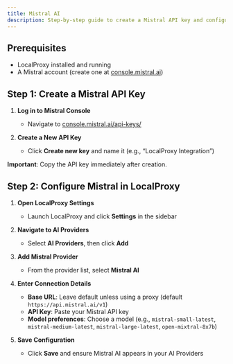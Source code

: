 ```yaml
---
title: Mistral AI
description: Step-by-step guide to create a Mistral API key and configure it in LocalProxy
---
```


## Prerequisites

- LocalProxy installed and running
- A Mistral account (create one at [console.mistral.ai](https://console.mistral.ai))

## Step 1: Create a Mistral API Key

1. **Log in to Mistral Console**

   - Navigate to [console.mistral.ai/api-keys/](https://console.mistral.ai/api-keys/)

2. **Create a New API Key**
   - Click **Create new key** and name it (e.g., “LocalProxy Integration”)

**Important**: Copy the API key immediately after creation.

## Step 2: Configure Mistral in LocalProxy

1. **Open LocalProxy Settings**

   - Launch LocalProxy and click **Settings** in the sidebar

2. **Navigate to AI Providers**

   - Select **AI Providers**, then click **Add**

3. **Add Mistral Provider**

   - From the provider list, select **Mistral AI**

4. **Enter Connection Details**

   - **Base URL**: Leave default unless using a proxy (default `https://api.mistral.ai/v1`)
   - **API Key**: Paste your Mistral API key
   - **Model preferences**: Choose a model (e.g., `mistral-small-latest`, `mistral-medium-latest`, `mistral-large-latest`, `open-mixtral-8x7b`)

5. **Save Configuration**
   - Click **Save** and ensure Mistral AI appears in your AI Providers
